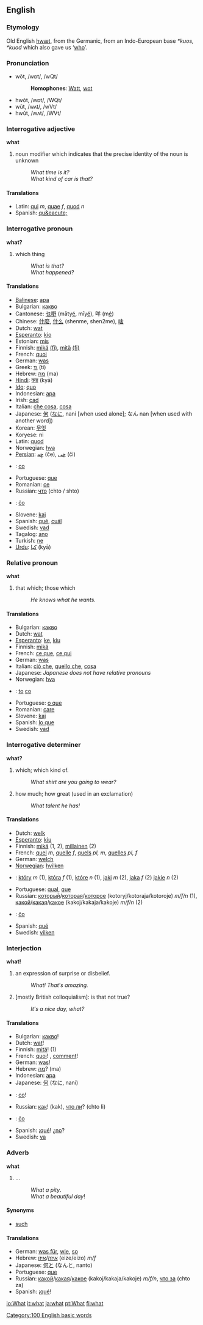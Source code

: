 ==English==

{{rank|up|your|any|59|what|do|has|could}}

===Etymology===
Old English [[hwæt]], from the Germanic, from an Indo-European base ''*kuos, *kuod'' which also gave us ‘[[who]]’.

===Pronunciation===
*wŏt, /wɒt/, /wQt/
*:'''Homophones''': [[Watt]], [[wot]]
*hwŏt, /ʍɒt/, /WQt/
*wŭt, /wʌt/, /wVt/
*hwŭt, /ʍʌt/, /WVt/

===Interrogative adjective===
'''what'''
# noun modifier which indicates that the precise identity of the noun is unknown
#: ''What time is it?''
#: ''What kind of car is that?''

====Translations====
*Latin: [[qui]] ''m'', [[quae]] ''f'', [[quod]] ''n''
*Spanish: [[qu&eacute;]]

===Interrogative pronoun===
'''what?'''

#which thing
#:''What is that?''
#:''What happened?''

====Translations====
*[[Balinese]]: [[apa]]
*Bulgarian: [[какво]]
*Cantonese: [[乜嘢]] (māty<u>é</u>, mīy<u>é</u>), 咩 (m<u>é</u>)
*Chinese: [[什麼]], [[什么]] (shenme, shen2me), [[啥]]
*Dutch: [[wat]]
*[[Esperanto]]: [[kio]]
*Estonian: [[mis]]
*Finnish: [[mikä]] [[:fi:mikä|(fi)]], [[mitä]] [[:fi:mitä|(fi)]]
*French: [[quoi]]
*German: [[was]]
*Greek: [[τι]] (ti)
*Hebrew: [[מה]] (ma)
*[[Hindi]]: [[क्या]] (kyā) 
*[[Ido]]: [[quo]]
*Indonesian: [[apa]]
*Irish: [[cad]]
*Italian: [[che cosa]], [[cosa]]
*Japanese: [[何]] ([[なに]], nani [when used alone]; なん nan [when used with another word])
*Korean: [[무엇]]
*Koryese: ni
*Latin: [[quod]]
*Norwegian: [[hva]]
*[[Persian]]: [[چِه]] (če), [[چی]] (či)
*{{pl}}: [[co]]
*Portuguese: [[que]]
*Romanian: [[ce]]
*Russian: [[что]] (chto / shto)
*{{sk}}: [[čo]]
*Slovene: [[kaj]]
*Spanish: [[qué]], [[cuál]]
*Swedish: [[vad]]
*Tagalog: [[ano]]
*Turkish: [[ne]]
*[[Urdu]]: [[كيا]] (kyā)

===Relative pronoun===
'''what'''

#that which; those which
#:''He knows what he wants.'' 

====Translations====
*Bulgarian: [[какво]]
*Dutch: [[wat]]
*[[Esperanto]]: [[ke]], [[kiu]]
*Finnish: [[mikä]]
*French: [[ce que]], [[ce qui]]
*German: [[was]]
*Italian: [[ciò che]], [[quello che]], [[cosa]]
*Japanese: ''Japanese does not have relative pronouns''
*Norwegian: [[hva]]
*{{pl}}: [[to]] [[co]]
*Portuguese: [[o que]]
*Romanian: [[care]]
*Slovene: [[kaj]]
*Spanish: [[lo que]]
*Swedish: [[vad]]

===Interrogative determiner===
'''what?'''

#which; which kind of.
#:''What shirt are you going to wear?''
#how much; how great (used in an exclamation)
#:''What talent he has!''

====Translations====
*Dutch: [[welk]]
*[[Esperanto]]: [[kiu]]
*Finnish: [[mikä]] (1, 2), [[millainen]] (2)
*French: [[quel]] ''m'', [[quelle]] ''f'', [[quels]] ''pl, m'', [[quelles]] ''pl, f''
*German: [[welch]]
*[[Norwegian]]: [[hvilken]]
*{{pl}}: [[który]] ''m'' (1), [[która]] ''f'' (1), [[które]] ''n'' (1), [[jaki]] ''m'' (2), [[jaka]] ''f'' (2) [[jakie]] ''n'' (2)
*Portuguese: [[qual]], [[que]]
*Russian: [[который]]/[[которая]]/[[которое]] (kotoryj/kotoraja/kotoroje) ''m/f/n'' (1), [[какой]]/[[какая]]/[[какое]] (kakoj/kakaja/kakoje) ''m/f/n'' (2)
*{{sk}}: [[čo]]
*Spanish: [[qué]]
*Swedish: [[vilken]]

===Interjection===
'''what!'''

#an expression of surprise or disbelief.
#:''What! That's amazing.''
#[mostly British colloquialism]: is that not true?
#:''It's a nice day, what?''

====Translations====
*Bulgarian: [[какво]]!
*Dutch: [[wat]]!
*Finnish: [[mikä|mitä]]! (1)
*French: [[quoi]]! , [[comment]]!
*German: [[was]]!
*Hebrew: [[מה]]? (ma)
*Indonesian: [[apa]]
*Japanese: [[何]] (なに, nani)
*{{pl}}: [[co]]!
*Russian: [[как]]! (kak), [[что ли]]? (chto li)
*{{sk}}: [[čo]]
*Spanish: ¡[[qué]]! ¿[[no]]?
*Swedish: [[va]]

===Adverb===<!-- pretty sure it's an adverb -->
'''what'''

#...<!-- need def -->
#:''What a pity''.
#:''What a beautiful day''!

====Synonyms====
*[[such]]

====Translations====
*German: [[was für]], [[wie]], [[so]]
*Hebrew: [[איזה]]/[[איזו]] (eize/eizo) ''m/f''
*Japanese: [[何と]] (なんと, nanto)
*Portuguese: [[que]]
*Russian: [[какой]]/[[какая]]/[[какое]] (kakoj/kakaja/kakoje) ''m/f/n'', [[что за]] (chto za)
*Spanish: ¡[[qué]]!

[[Category:100 English basic words]]

[[io:What]]
[[it:what]]
[[ja:what]]
[[pt:What]]
[[fi:what]]